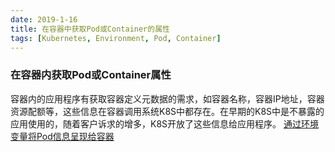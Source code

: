 ```yaml
---
date: 2019-1-16
title: 在容器中获取Pod或Container的属性
tags: [Kubernetes, Environment, Pod, Container]
---
```


### 在容器内获取Pod或Container属性

容器内的应用程序有获取容器定义元数据的需求，如容器名称，容器IP地址，容器资源配额等，这些信息在容器调用系统K8S中都存在。在早期的K8S中是不暴露的应用使用的，随着客户诉求的增多，K8S开放了这些信息给应用程序。
[通过环境变量将Pod信息呈现给容器](https://kubernetes.io/zh/docs/tasks/inject-data-application/environment-variable-expose-pod-information/)
